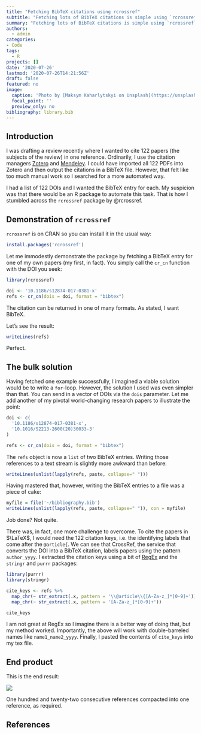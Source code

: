 ```yaml
---
title: "Fetching BibTeX citations using rcrossref"
subtitle: "Fetching lots of BibTeX citations is simple using `rcrossref`"
summary: "Fetching lots of BibTeX citations is simple using `rcrossref`"
authors: 
  - admin
categories:
- Code
tags:
  - R
projects: []
date: '2020-07-26'
lastmod: '2020-07-26T14:21:56Z'
draft: false
featured: no
image:
  caption: 'Photo by [Maksym Kaharlytskyi on Unsplash](https://unsplash.com/photos/Q9y3LRuuxmg)'
  focal_point: ''
  preview_only: no
bibliography: library.bib
---
```


## Introduction
I was drafting a review recently where I wanted to cite 122 papers (the subjects of the review) in one reference.
Ordinarily, I use the citation managers [Zotero](https://www.zotero.org/) and [Mendeley](https://www.mendeley.com/).
I could have imported all 122 PDFs into Zotero and then output the citations in a BibTeX file.
However, that felt like too much manual work so I searched for a more automated way.

I had a list of 122 DOIs and I wanted the BibTeX entry for each.
My suspicion was that there would be an R package to automate this task.
That is how I stumbled across the `rcrossref` package by @rcrossref.

## Demonstration of `rcrossref`

`rcrossref` is on CRAN so you can install it in the usual way:
```r
install.packages('rcrossref')
```

Let me immodestly demonstrate the package by fetching a BibTeX entry for one of my own papers (my first, in fact).
You simply call the `cr_cn` function with the DOI you seek:

```r
library(rcrossref)

doi <- '10.1186/s12874-017-0381-x'
refs <- cr_cn(dois = doi, format = "bibtex")
```

The citation can be returned in one of many formats.
As stated, I want BibTeX.

Let's see the result:

```r
writeLines(refs)
```

Perfect.

## The bulk solution
Having fetched one example successfully, I imagined a viable solution would be to write a `for`-loop.
However, the solution I used was even simpler than that.
You can send in a vector of DOIs via the `dois` parameter.
Let me add another of my pivotal world-changing research papers to illustrate the point:

```r
doi <- c(
  '10.1186/s12874-017-0381-x',
  '10.1016/S2213-2600(20)30033-3'
)

refs <- cr_cn(dois = doi, format = "bibtex")
```

The `refs` object is now a `list` of two BibTeX entries.
Writing those references to a text stream is slightly more awkward than before:

```r
writeLines(unlist(lapply(refs, paste, collapse=" ")))
```

Having mastered that, however, writing the BibTeX entries to a file was a piece of cake:

```r
myfile = file('~/bibliography.bib')
writeLines(unlist(lapply(refs, paste, collapse=" ")), con = myfile)
```

Job done?
Not quite.

There was, in fact, one more challenge to overcome.
To cite the papers in $\LaTeX$, I would need the 122 citation keys, i.e. the identifying labels that come after the `@article{`.
We can see that CrossRef, the service that converts the DOI into a BibTeX citation, labels papers using the pattern `author_yyyy`.
I extracted the citation keys using a bit of [RegEx](https://en.wikipedia.org/wiki/Regular_expression) and the `stringr` and `purrr` packages:

```r
library(purrr)
library(stringr)

cite_keys <- refs %>% 
  map_chr(~ str_extract(.x, pattern = '\\@article\\{[A-Za-z_]*[0-9]+')) %>% 
  map_chr(~ str_extract(.x, pattern = '[A-Za-z_]*[0-9]+'))

cite_keys
```

I am not great at RegEx so I imagine there is a better way of doing that, but my method worked.
Importantly, the above will work with double-barreled names like `name1_name2_yyyy`.
Finally, I pasted the contents of `cite_keys` into my tex file.


## End product
This is the end result:

![](result.png)

One hundred and twenty-two consecutive references compacted into one reference, as required.

## References

